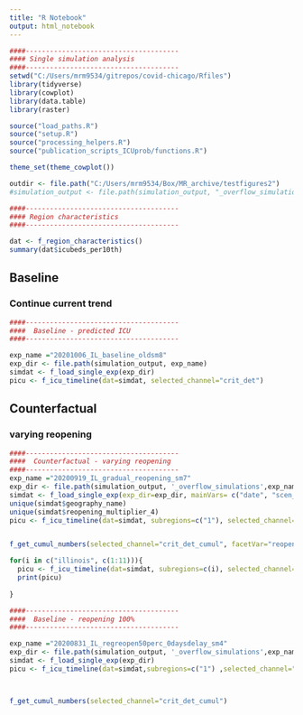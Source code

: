 ```yaml
---
title: "R Notebook"
output: html_notebook
---
```



```r
####--------------------------------------
#### Single simulation analysis
####--------------------------------------
setwd("C:/Users/mrm9534/gitrepos/covid-chicago/Rfiles")
library(tidyverse)
library(cowplot)
library(data.table)
library(raster)

source("load_paths.R")
source("setup.R")
source("processing_helpers.R")
source("publication_scripts_ICUprob/functions.R")

theme_set(theme_cowplot())

outdir <- file.path("C:/Users/mrm9534/Box/MR_archive/testfigures2")
#simulation_output <- file.path(simulation_output, "_overflow_simulations")


```

```r

####--------------------------------------
#### Region characteristics
####--------------------------------------

dat <- f_region_characteristics()
summary(dat$icubeds_per10th)
```

## Baseline
### Continue current trend

```r


####--------------------------------------
####  Baseline - predicted ICU 
####--------------------------------------

exp_name ="20201006_IL_baseline_oldsm8"
exp_dir <- file.path(simulation_output, exp_name)
simdat <- f_load_single_exp(exp_dir)
picu <- f_icu_timeline(dat=simdat, selected_channel="crit_det")
```

## Counterfactual
###  varying reopening

```r

####--------------------------------------
####  Counterfactual - varying reopening
####--------------------------------------
exp_name ="20200919_IL_gradual_reopening_sm7"
exp_dir <- file.path(simulation_output, '_overflow_simulations',exp_name)
simdat <- f_load_single_exp(exp_dir=exp_dir, mainVars= c("date", "scen_num", "sample_num", "reopening_multiplier_4"))
unique(simdat$geography_name)
unique(simdat$reopening_multiplier_4)
picu <- f_icu_timeline(dat=simdat, subregions=c("1"), selected_channel="crit_det", facetVar="reopening_multiplier_4")


f_get_cumul_numbers(selected_channel="crit_det_cumul", facetVar="reopening_multiplier_4")


```

```r
for(i in c("illinois", c(1:11))){
  picu <- f_icu_timeline(dat=simdat, subregions=c(i), selected_channel="crit_det", facetVar="reopening_multiplier_4")
  print(picu)
  
}
```



```r
####--------------------------------------
####  Baseline - reopening 100% 
####--------------------------------------

exp_name ="20200831_IL_regreopen50perc_0daysdelay_sm4"
exp_dir <- file.path(simulation_output, '_overflow_simulations',exp_name)
simdat <- f_load_single_exp(exp_dir)
picu <- f_icu_timeline(dat=simdat,subregions=c("1") ,selected_channel="crit_det", facetVar = "capacity_multiplier")



f_get_cumul_numbers(selected_channel="crit_det_cumul")


```


